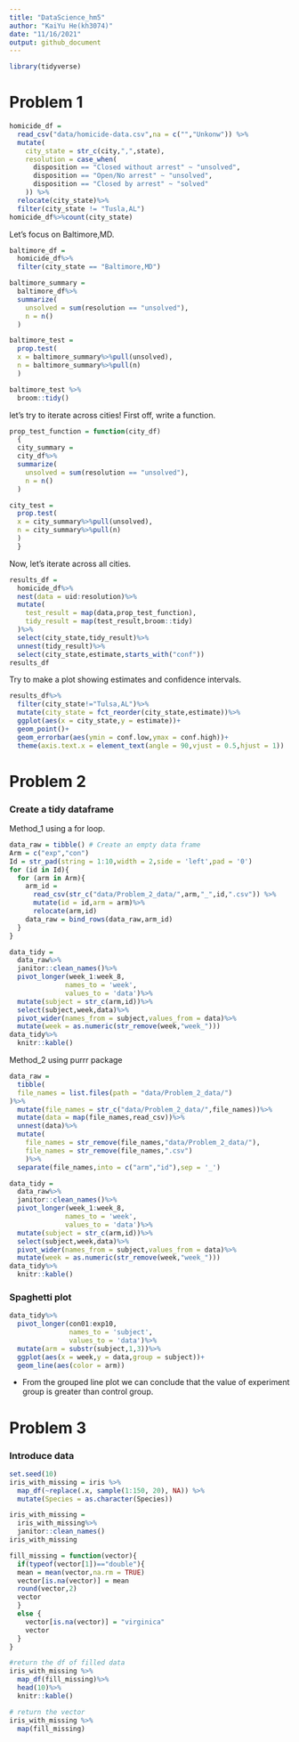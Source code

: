 ```yaml
---
title: "DataScience_hm5"
author: "KaiYu He(kh3074)"
date: "11/16/2021"
output: github_document
---
```

```r
library(tidyverse)
```

# Problem 1  
```r
homicide_df = 
  read_csv("data/homicide-data.csv",na = c("","Unkonw")) %>%
  mutate(
    city_state = str_c(city,",",state),
    resolution = case_when(
      disposition == "Closed without arrest" ~ "unsolved",
      disposition == "Open/No arrest" ~ "unsolved",
      disposition == "Closed by arrest" ~ "solved"
    )) %>%
  relocate(city_state)%>%
  filter(city_state != "Tusla,AL")
homicide_df%>%count(city_state)
```

Let's focus on Baltimore,MD.
```r
baltimore_df = 
  homicide_df%>%
  filter(city_state == "Baltimore,MD")

baltimore_summary = 
  baltimore_df%>%
  summarize(
    unsolved = sum(resolution == "unsolved"),
    n = n()
  )

baltimore_test = 
  prop.test(
  x = baltimore_summary%>%pull(unsolved),
  n = baltimore_summary%>%pull(n)
  )

baltimore_test %>%
  broom::tidy()
```

let's try to iterate across cities!
First off, write a function.
```r
prop_test_function = function(city_df)
  {
  city_summary = 
  city_df%>%
  summarize(
    unsolved = sum(resolution == "unsolved"),
    n = n()
  )

city_test = 
  prop.test(
  x = city_summary%>%pull(unsolved),
  n = city_summary%>%pull(n)
  )
  }
```

Now, let's iterate across all cities.
```r
results_df =
  homicide_df%>%
  nest(data = uid:resolution)%>%
  mutate(
    test_result = map(data,prop_test_function),
    tidy_result = map(test_result,broom::tidy)
  )%>%
  select(city_state,tidy_result)%>%
  unnest(tidy_result)%>%
  select(city_state,estimate,starts_with("conf"))
results_df

```

Try to make a plot showing estimates and confidence intervals.

```r
results_df%>%
  filter(city_state!="Tulsa,AL")%>%
  mutate(city_state = fct_reorder(city_state,estimate))%>%
  ggplot(aes(x = city_state,y = estimate))+
  geom_point()+
  geom_errorbar(aes(ymin = conf.low,ymax = conf.high))+
  theme(axis.text.x = element_text(angle = 90,vjust = 0.5,hjust = 1))
```



# Problem 2

### Create a tidy dataframe

Method_1 using a for loop.
```r
data_raw = tibble() # Create an empty data frame
Arm = c("exp","con")
Id = str_pad(string = 1:10,width = 2,side = 'left',pad = '0')
for (id in Id){
  for (arm in Arm){
    arm_id = 
      read_csv(str_c("data/Problem_2_data/",arm,"_",id,".csv")) %>%
      mutate(id = id,arm = arm)%>%
      relocate(arm,id)
    data_raw = bind_rows(data_raw,arm_id)
  }
}
```
```r
data_tidy = 
  data_raw%>%
  janitor::clean_names()%>%
  pivot_longer(week_1:week_8,
              names_to = 'week',
              values_to = 'data')%>%
  mutate(subject = str_c(arm,id))%>%
  select(subject,week,data)%>%
  pivot_wider(names_from = subject,values_from = data)%>%
  mutate(week = as.numeric(str_remove(week,"week_")))
data_tidy%>%
  knitr::kable()
```

Method_2 using purrr package
```r
data_raw = 
  tibble(
  file_names = list.files(path = "data/Problem_2_data/")
)%>%
  mutate(file_names = str_c("data/Problem_2_data/",file_names))%>%
  mutate(data = map(file_names,read_csv))%>%
  unnest(data)%>%
  mutate(
    file_names = str_remove(file_names,"data/Problem_2_data/"),
    file_names = str_remove(file_names,".csv")
    )%>%
  separate(file_names,into = c("arm","id"),sep = '_')
```
```r
data_tidy = 
  data_raw%>%
  janitor::clean_names()%>%
  pivot_longer(week_1:week_8,
              names_to = 'week',
              values_to = 'data')%>%
  mutate(subject = str_c(arm,id))%>%
  select(subject,week,data)%>%
  pivot_wider(names_from = subject,values_from = data)%>%
  mutate(week = as.numeric(str_remove(week,"week_")))
data_tidy%>%
  knitr::kable()
```

### Spaghetti plot

```r
data_tidy%>%
  pivot_longer(con01:exp10,
               names_to = 'subject',
               values_to = 'data')%>%
  mutate(arm = substr(subject,1,3))%>%
  ggplot(aes(x = week,y = data,group = subject))+
  geom_line(aes(color = arm))
```

- From the grouped line plot we can conclude that the value of experiment group is greater than control group.

# Problem 3

### Introduce data
```r
set.seed(10)
iris_with_missing = iris %>% 
  map_df(~replace(.x, sample(1:150, 20), NA)) %>%
  mutate(Species = as.character(Species))

iris_with_missing = 
  iris_with_missing%>%
  janitor::clean_names()
iris_with_missing
```

```r
fill_missing = function(vector){
  if(typeof(vector[1])=="double"){
  mean = mean(vector,na.rm = TRUE)
  vector[is.na(vector)] = mean
  round(vector,2)
  vector
  }
  else {
    vector[is.na(vector)] = "virginica"
    vector
  }
}

#return the df of filled data
iris_with_missing %>%
  map_df(fill_missing)%>%
  head(10)%>%
  knitr::kable()

# return the vector 
iris_with_missing %>%
  map(fill_missing)

```




